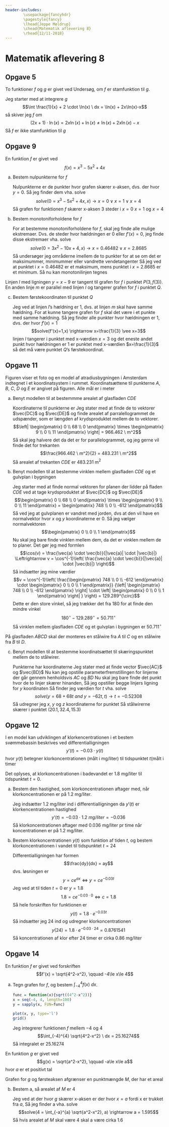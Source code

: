 ```yaml
---
header-includes:
        \usepackage{fancyhdr}
        \pagestyle{fancy}
        \lhead{Jeppe Møldrup}
        \chead{Matematik aflevering 8}
        \rhead{12/11-2018}
---
```


# Matematik aflevering 8

## Opgave 5

To funktioner $f$ og $g$ er givet ved
\begin{align*}
f(x) &= (2x+1) \cdot \ln(x), \qquad x > 0 \\
g(x) &= \frac{1}{x} + 2 \cdot \ln(x), \qquad x > 0 
\end{align*}
Undersøg, om $f$ er stamfunktion til $g$.

Jeg starter med at integrere $g$
$$\int \frac{1}{x} + 2 \cdot \ln(x) \ dx = \ln(x) + 2x\ln(x)-x$$
så skiver jeg $f$ om
$$(2x+1) \cdot \ln(x) = 2x\ln(x) + \ln(x) \neq \ln(x)+2x\ln(x)-x$$
Så $f$ er ikke stamfunktion til $g$

## Opgave 9

En funktion $f$ er givet ved
$$f(x) = x^3 - 5x^2 + 4x$$

a. Bestem nulpunkterne for $f$
   
   Nulpunkterne er de punkter hvor grafen skærer x-aksen, dvs. der hvor $y = 0$. Så jeg finder dem vha. solve
   $$solve(0=x^3-5x^2+4x,x) \rightarrow x = 0 \vee x = 1 \vee x = 4$$
   Så grafen for funktionen $f$ skærer x-aksen 3 steder i $x = 0$ $x = 1$ og $x = 4$

b. Bestem monotoniforholdene for $f$
   
   For at bestemme monotoniforholdene for $f$, skal jeg finde alle mulige ekstremaer. Dvs. de steder hvor
   hældningen er 0 eller $f'(x) = 0$, jeg finde disse ekstremaer vha. solve
   $$solve(0 = 3x^2-10x+4, x) \rightarrow x = 0.46482 \vee x = 2.8685$$
   Så undersøger jeg områderne imellem de to punkter for at se om det er maksimummer, minimummer eller vandrette vendetangenter
   \begin{align*}
   f'(0) &= 3\cdot 0^2 - 10 \cdot 0 + 4 = 4 \\
   f'(2) &= 3\cdot 2^2 - 10 \cdot 2 + 4 = -4 \\
   f'(3) &= 3\cdot 3^2 - 10 \cdot 3 + 4 = 1
   \end{align*}
   Så jeg ved at punktet i $x = 0.46482$ er et maksimum, mens punktet i $x = 2.8685$ er et minimum. Så nu kan
   monotonilinjen tegnes
   \begin{center}
   \begin{tabular}{c | c c c c c}
   $x$ &  & 0.46482 &  & 2.8685 &  \\ \hline
   $f'(x)$ & + & 0 & - & 0 & + \\
   $f(x)$ & $\nearrow$ & lok. max. & $\searrow$ & lok. min. & $\nearrow$ \\
   \end{tabular}
   \end{center}

Linjen $l$ med ligningen $y = x-9$ er tangent til grafen for $f$ i punktet $P(3, f(3))$.
En anden linje $m$ er parallel med linjen $l$ og tangerer grafen for $f$ i punktet $Q$.

c. Bestem førstekoordinaten til punktet $Q$
   
   Jeg ved at linjen $l$'s hældning er 1, dvs. at linjen $m$ skal have samme hældning. For at kunne tangere grafen for $f$ skal det være i et punkte med
   samme hældning. Så jeg finder alle punkter hvor hældningen er 1, dvs. der hvor $f'(x)=1$
   $$solve(f'(x)=1,x) \rightarrow x=\frac{1}{3} \vee x=3$$
   linjen $l$ tangerer i punktet med x-værdien $x = 3$ og det eneste andet punkt hvor hældningen er 1 er punktet med x-værdien $x=\frac{1}{3}$
   så det må være punktet $Q$'s førstekoordinat.

## Opgave 11

Figuren viser et foto og en model af atradiusbygningen i Amsterdam indtegnet i et koordinatsystem i rummet. Koordinatsættene til punkterne
$A$, $B$, $C$, $D$ og $E$ er angivet på figuren. Alle mål er i meter

a. Benyt modellen til at bestemmme arealet af glasfladen $CDE$
   
   Koordinaterne til punkterne er
   \begin{align*}
   C:& \qquad (18, 68, 32) \\
   D:& \qquad (18, 0, 32) \\
   E:& \qquad (27, 0, 43)
   \end{align*}
   Jeg stater med at finde de to vektorer $\vec{DC}$ og $\vec{DE}$ og finde arealet af parralellogrammet de udspænder, som er længden af krydsproduktet mellem de
   to vektorer.
   \begin{align*}
   \vec{DC} &= (18, 68, 32) - (18, 0, 32) = \begin{pmatrix} 0 \\ 68 \\ 0 \end{pmatrix} \\
   \vec{DE} &= (27, 0, 43) - (18, 0, 32) = \begin{pmatrix} 9 \\ 0 \\ 11 \end{pmatrix}
   \end{align*}
   $$\left| \begin{pmatrix} 0 \\ 68 \\ 0 \end{pmatrix} \times \begin{pmatrix} 9 \\ 0 \\ 11 \end{pmatrix} \right| = 966.462 \ m^2$$
   Så skal jeg halvere det da det er for parallelogrammet, og jeg gerne vil finde det for trekanten
   $$\frac{966.462 \ m^2}{2} = 483.231 \ m^2$$
   Så arealet af trekanten $CDE$ er 483.231 m$^2$

b. Benyt modellen til at bestemme vinklen mellem glasfladen $CDE$ og et gulvplan i bygningen
   
   Jeg starter med at finde normal vektoren for planen der lidder på fladen $CDE$ ved at tage krydsproduktet af $\vec{DC}$ og $\vec{DE}$
   $$\begin{pmatrix} 0 \\ 68 \\ 0 \end{pmatrix} \times \begin{pmatrix} 9 \\ 0 \\ 11 \end{pmatrix} = \begin{pmatrix} 748 \\ 0 \\ -612 \end{pmatrix}$$
   Så ved jeg at gulvplanen er vandret med jorden, dvs at den vil have en normalvektor hvor $x$ og $y$ koordinaterne er 0. Så jeg vælger normalvektoren
   $$\begin{pmatrix} 0 \\ 0 \\ 1 \end{pmatrix}$$
   Nu skal jeg bare finde vinklen mellem dem, da det er vinklen mellem de to planer. Det gør jeg med formlen
   $$\cos(v) = \frac{\vec{a} \cdot \vec{b}}{|\vec{a}| \cdot |\vec{b}|} \Leftrightarrow v = \cos^{-1}\left( \frac{\vec{a} \cdot \vec{b}}{|\vec{a}| \cdot |\vec{b}|} \right)$$
   Så indsætter jeg mine værdier
   $$v = \cos^{-1}\left( \frac{\begin{pmatrix} 748 \\ 0 \\ -612 \end{pmatrix} \cdot \begin{pmatrix} 0 \\ 0 \\ 1 \end{pmatrix}}
   {\left| \begin{pmatrix} 748 \\ 0 \\ -612 \end{pmatrix} \right| \cdot \left| \begin{pmatrix} 0 \\ 0 \\ 1 \end{pmatrix} \right| } \right) = 129.289^{\circ}$$
   Dette er den store vinkel, så jeg trækker det fra 180 for at finde den mindre vinkel
   $$180^{\circ}-129.289^{\circ} = 50.711^{\circ}$$
   Så vinklen mellem glasfladen $CDE$ og et gulvplan i bygningen er 50.711$^{\circ}$

På glasfladen $ABCD$ skal der monteres en stålwire fra $A$ til $C$ og en stålwire fra $B$ til $D$.

c. Benyt modellen til at bestemme koordinatsættet til skæringspunktet mellem de to stålwirer.
   
   Punkterne har koordinaterne
   \begin{align*}
   A:& \qquad (22, 0, 0) \\
   B:& \qquad (22, 62, 0) \\
   C:& \qquad (18, 68, 32) \\
   D:& \qquad (18, 0, 32)
   \end{align*}
   Jeg stater med at finde vector $\vec{AC}$ og $\vec{BD}$
   \begin{align*}
   \vec{AC} &= (18, 68, 32) - (22, 0, 0) = \begin{pmatrix} -4 \\ 68 \\ 32 \end{pmatrix} \\
   \vec{BD} &= (18, 0, 32) - (22, 62, 0) = \begin{pmatrix} -4 \\ -62 \\ 32 \end{pmatrix}
   \end{align*}
   Nu kan jeg opstille parameterfremstillingen for linjerne der går gennem henholdsvis $AC$ og $BD$
   \begin{align*}
   AC:& \qquad \begin{pmatrix} x \\ y \\ z \end{pmatrix} = \begin{pmatrix} 18 \\ 68 \\ 32 \end{pmatrix} + t \begin{pmatrix} -4 \\ 68 \\ 32 \end{pmatrix} \\
   BD:& \qquad \begin{pmatrix} x \\ y \\ z \end{pmatrix} = \begin{pmatrix} 18 \\ 0 \\ 32 \end{pmatrix} + t \begin{pmatrix} -4 \\ -62 \\ 32 \end{pmatrix}
   \end{align*}
   Nu skal jeg bare finde det punkt hvor de to linjer skærer hinanden, Så jeg opstiller begge linjers ligning for $y$ koordinaten
   \begin{align*}
   AC:& \qquad y = 68 + 68t \\
   BD:& \qquad y = -62t
   \end{align*}
   Så finder jeg værdien for $t$ vha. solve
   $$solve(y = 68 + 68t \ and \ y = -62t, t) \rightarrow t = -0.52308$$
   Så udregner jeg $x$, $y$ og $z$ koordinaterne for punktet
   \begin{align*}
   x &= 18 -0.52308 \cdot (-4) = 20.09232\ m \\
   y &= -62 \cdot (-0.52308) = 32.43096\ m\\
   z &= 32 + 32 \cdot (-0.52308) = 15.26144\ m\\
   \end{align*}
   Så stålwirerne skærer i punktet $(20.1, 32.4, 15.3)$

## Opgave 12

I en model kan udviklingen af klorkencentrationen i et bestem svømmebassin beskrives ved differentialligningen
$$y'(t) = -0.03 \cdot y(t)$$
hvor $y(t)$ betegner klorkoncentrationen (målt i mg/liter) til tidspunktet $t$(målt i timer

Det oplyses, at klorkoncentrationen i badevandet er 1.8 mg/liter til tidspunktet $t = 0$.

a. Bestem den hastighed, som klorkoncentrationen aftager med, når klorkoncentrationen er på 1.2 mg/liter.
   
   Jeg indsætter 1.2 mg/liter ind i differentialligningen da $y'(t)$ er klorkencentrationen hastighed
   $$y'(t) = -0.03 \cdot 1.2 \ mg/liter = -0.036$$
   Så klorkoncentrationen aftager med 0.036 mg/liter pr time når koncentrationen er på 1.2 mg/liter.

b. Bestem klorkoncentrationen $y(t)$ som funktion af tiden $t$, og bestem klorkoncentrationen i vandet til tidspunktet $t = 24$
   
   Differentialligningen har formen
   $$\frac{dy}{dx} = ay$$
   dvs. løsningen er
   $$y = ce^{ax} \Leftrightarrow y = ce^{-0.03t}$$
   Jeg ved at til tiden $t = 0$ er $y = 1.8$
   $$1.8 = ce^{-0.03\cdot 0} \Leftrightarrow c = 1.8$$
   Så hele forskriften for funktionen er
   $$y(t) = 1.8 \cdot e^{-0.03t}$$
   Så indsætter jeg 24 ind og udregner klorkoncentrationen
   $$y(24) = 1.8 \cdot e^{-0.03 \cdot 24} = 0.8761541$$
   Så koncentrationen af klor efter 24 timer er cirka $0.86$ mg/liter

## Opgave 14

En funktion $f$ er givet ved forskriften
$$f'(x) = \sqrt{4^2-x^2}, \qquad -4\le x\le 4$$

a. Tegn grafen for $f$, og bestem $\int_{-4}^{4} f(x) \ dx$.
   
   ```r
   func = function(x){sqrt((4^2-x^2))}
   x = seq(-4, 4, length=100)
   y = sapply(x, FUN=func)

   plot(x, y, type='l')
   grid()
   ```
   \pagebreak
   
   Jeg integrerer funktionen $f$ mellem $-4$ og $4$
   $$\int_{-4}^{4} \sqrt{4^2-x^2} \ dx = 25.16274$$
   Så integralet er 25.16274

En funktion $g$ er givet ved
$$g(x) = \sqrt{a^2-x^2}, \qquad -a\le x\le a$$
hvor $a$ er et positivt tal

Grafen for $g$ og førsteaksen afgrænser en punktmængde $M$, der har et areal

b. Bestem a, så arealet af $M$ er 4
   
   Jeg ved at der hvor $g$ skærer x-aksen er der hvor $x = a$ fordi x er trukket fra $a$, Så jeg finder a vha. solve
   $$solve(4 = \int_{-a}^{a} \sqrt{a^2-x^2}, a) \rightarrow a = 1.595$$
   Så hvis arealet af $M$ skal være 4 skal a være cirka 1.6
